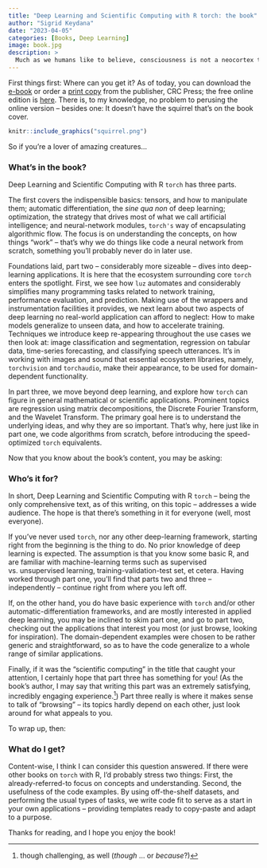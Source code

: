 ```yaml
---
title: "Deep Learning and Scientific Computing with R torch: the book"
author: "Sigrid Keydana"
date: "2023-04-05"
categories: [Books, Deep Learning]
image: book.jpg
description: >
  Much as we humans like to believe, consciousness is not a neocortex thing, a matter of analysis and meta-analysis. Instead -- says Mark Solms, in his 2021 *The Hidden Spring: A Journey to the Source of Consciousness* -- instead, consciousness is all about feeling. A claim that, if we take it seriously (and I don't see why we shouldn't) has far-ranging consequences.
---
```


First things first: Where can you get it? As of today, you can download the [e-book](https://www.taylorfrancis.com/books/mono/10.1201/9781003275923/deep-learning-scientific-computing-torch-sigrid-keydana) or order a [print copy](https://www.routledge.com/Deep-Learning-and-Scientific-Computing-with-R-torch/Keydana/p/book/9781032231396) from the publisher, CRC Press; the free online edition is [here](https://skeydan.github.io/Deep-Learning-and-Scientific-Computing-with-R-torch/). There is, to my knowledge, no problem to perusing the online version -- besides one: It doesn't have the squirrel that's on the book cover.

```r
knitr::include_graphics("squirrel.png")
```

So if you're a lover of amazing creatures...

### What's in the book?

Deep Learning and Scientific Computing with R `torch` has three parts.

The first covers the indispensible basics: tensors, and how to manipulate them; automatic differentiation, the *sine qua non* of deep learning; optimization, the strategy that drives most of what we call artificial intelligence; and neural-network modules, `torch's` way of encapsulating algorithmic flow. The focus is on understanding the concepts, on how things "work" -- that's why we do things like code a neural network from scratch, something you'll probably never do in later use.

Foundations laid, part two -- considerably more sizeable -- dives into deep-learning applications. It is here that the ecosystem surrounding core `torch` enters the spotlight. First, we see how `luz` automates and considerably simplifies many programming tasks related to network training, performance evaluation, and prediction. Making use of the wrappers and instrumentation facilities it provides, we next learn about two aspects of deep learning no real-world application can afford to neglect: How to make models generalize to unseen data, and how to accelerate training. Techniques we introduce keep re-appearing throughout the use cases we then look at: image classification and segmentation, regression on tabular data, time-series forecasting, and classifying speech utterances. It's in working with images and sound that essential ecosystem libraries, namely, `torchvision` and `torchaudio`, make their appearance, to be used for domain-dependent functionality.

In part three, we move beyond deep learning, and explore how `torch` can figure in general mathematical or scientific applications. Prominent topics are regression using matrix decompositions, the Discrete Fourier Transform, and the Wavelet Transform. The primary goal here is to understand the underlying ideas, and why they are so important. That's why, here just like in part one, we code algorithms from scratch, before introducing the speed-optimized `torch` equivalents.

Now that you know about the book's content, you may be asking:

### Who's it for?

In short, Deep Learning and Scientific Computing with R `torch` -- being the only comprehensive text, as of this writing, on this topic -- addresses a wide audience. The hope is that there's something in it for everyone (well, most everyone).

If you've never used `torch`, nor any other deep-learning framework, starting right from the beginning is the thing to do. No prior knowledge of deep learning is expected. The assumption is that you know some basic R, and are familiar with machine-learning terms such as supervised vs. unsupervised learning, training-validation-test set, et cetera. Having worked through part one, you'll find that parts two and three -- independently -- continue right from where you left off.

If, on the other hand, you do have basic experience with `torch` and/or other automatic-differentiation frameworks, and are mostly interested in applied deep learning, you may be inclined to skim part one, and go to part two, checking out the applications that interest you most (or just browse, looking for inspiration). The domain-dependent examples were chosen to be rather generic and straightforward, so as to have the code generalize to a whole range of similar applications.

Finally, if it was the "scientific computing" in the title that caught your attention, I certainly hope that part three has something for you! (As the book's author, I may say that writing this part was an extremely satisfying, incredibly engaging experience.[^1]) Part three really is where it makes sense to talk of "browsing" -- its topics hardly depend on each other, just look around for what appeals to you.

[^1]: though challenging, as well (*though* ... or *because*?)

To wrap up, then:

### What do I get?

Content-wise, I think I can consider this question answered. If there were other books on `torch` with R, I'd probably stress two things: First, the already-referred-to focus on concepts and understanding. Second, the usefulness of the code examples. By using off-the-shelf datasets, and performing the usual types of tasks, we write code fit to serve as a start in your own applications -- providing templates ready to copy-paste and adapt to a purpose.

Thanks for reading, and I hope you enjoy the book!

